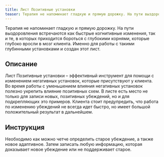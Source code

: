 ```yaml
---
title: Лист Позитивные установки
teaser: Терапия не напоминает гладкую и прямую дорожку. На пути выздоровления встречаются как быстрые когнитивные изменения, так и те, в которых приходится бороться с глубокими корнями, которые глубоко вросли в мозг клиента. Именно для работы с такими глубинными установками и создан этот лист.
---
```


Терапия не напоминает гладкую и прямую дорожку. На пути выздоровления встречаются как быстрые когнитивные изменения, так и те, в которых приходится бороться с глубокими корнями, которые глубоко вросли в мозг клиента. Именно для работы с такими глубинными установками и создан этот лист.

## Описание

Лист Позитивные установки – эффективный инструмент для помощи с
изменением негативных установок, которые присутствуют у клиента. Во
время работы с уменьшением влияния негативных установок полезно укрепить
влияние позитивных схем. В листе есть место не только для записи новых,
позитивных убеждений, но и для подкрепляющих это примеров. Клиента стоит
предупредить, что работа по изменению убеждений не всегда идет быстро,
но имеет большой положительный результат в дальнейшем.

## Инструкция

Необходимо как можно четче определить старое убеждение, а также новое
адаптивное. Затем записать любую информацию, которая доказывает новое
убеждение или не поддерживает старое.
